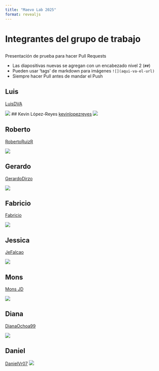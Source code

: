 ```yaml
---
title: "Maevo Lab 2025"
format: revealjs
---
```


# Integrantes del grupo de trabajo

## 

Presentación de prueba para hacer Pull Requests

-   Las diapositivas nuevas se agregan con un encabezado nivel 2 (`##`)
-   Pueden usar 'tags' de markdown para imágenes `![](aqui-va-el-url)`
-   Siempre hacer Pull antes de mandar el Push

## Luis

[LuisDVA](https://github.com/luisDVA)

![](https://www.logan.qld.gov.au/logan/images/greaterglidernew.png)
## Kevin López-Reyes
[kevinlopezreyes](https://github.com/kevinlopezreyes)
![](https://inaturalist-open-data.s3.amazonaws.com/photos/116147972/original.jpeg)


## Roberto

[RobertoRuizR](https://github.com/RobertoRuizR)

![](https://upload.wikimedia.org/wikipedia/commons/1/13/Molossus_currentium.jpg)

## Gerardo

[GerardoDirzo](https://github.com/GerardoDirzo)

![](https://static.inaturalist.org/photos/1338072/large.jpg)

## Fabricio

[Fabricio](https://github.com/fabro)

![](https://static.inaturalist.org/photos/3701640/medium.jpg)

## Jessica

[JeFalcao](https://github.com/JeFalcao)  

![](https://i.ytimg.com/vi/-Uzvc81BNp4/sddefault.jpg)

## Mons

[Mons JD](https://github.com/M-Juarez20)  

![](https://img.freepik.com/premium-photo/flat-2d-illustration-cute-animal_759095-94804.jpg)



## Diana

[DianaOchoa99](https://github.com/DianaOchoa99)

![](images/coco.jpeg)

## Daniel

[DanielVr07](https://github.com/DanielVr07)
![](https://img.lovepik.com/png/20231114/orca-clipart-cartoon-killer-whale-jumping-in-the-water-is_583320_wh1200.png)
